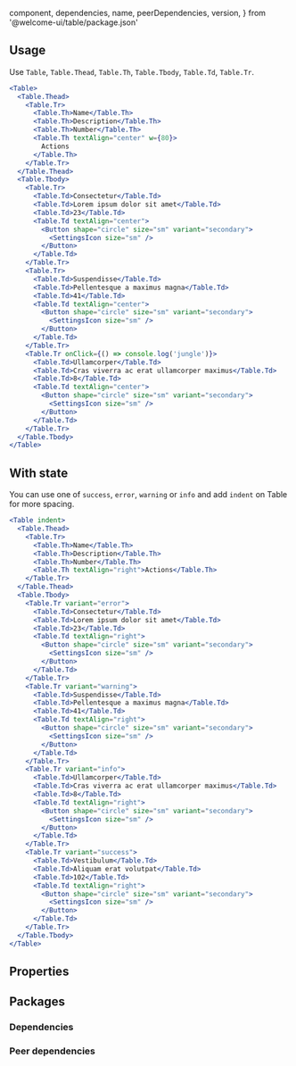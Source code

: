 
  component,
  dependencies,
  name,
  peerDependencies,
  version,
} from '@welcome-ui/table/package.json'

<showcase
  version={version}
  name={name}
  component={component}
  description="Allows user to organize informations with a scrollable table 🎓"
/>

## Usage

Use `Table`, `Table.Thead`, `Table.Th`, `Table.Tbody`, `Table.Td`, `Table.Tr`.

```jsx
<Table>
  <Table.Thead>
    <Table.Tr>
      <Table.Th>Name</Table.Th>
      <Table.Th>Description</Table.Th>
      <Table.Th>Number</Table.Th>
      <Table.Th textAlign="center" w={80}>
        Actions
      </Table.Th>
    </Table.Tr>
  </Table.Thead>
  <Table.Tbody>
    <Table.Tr>
      <Table.Td>Consectetur</Table.Td>
      <Table.Td>Lorem ipsum dolor sit amet</Table.Td>
      <Table.Td>23</Table.Td>
      <Table.Td textAlign="center">
        <Button shape="circle" size="sm" variant="secondary">
          <SettingsIcon size="sm" />
        </Button>
      </Table.Td>
    </Table.Tr>
    <Table.Tr>
      <Table.Td>Suspendisse</Table.Td>
      <Table.Td>Pellentesque a maximus magna</Table.Td>
      <Table.Td>41</Table.Td>
      <Table.Td textAlign="center">
        <Button shape="circle" size="sm" variant="secondary">
          <SettingsIcon size="sm" />
        </Button>
      </Table.Td>
    </Table.Tr>
    <Table.Tr onClick={() => console.log('jungle')}>
      <Table.Td>Ullamcorper</Table.Td>
      <Table.Td>Cras viverra ac erat ullamcorper maximus</Table.Td>
      <Table.Td>8</Table.Td>
      <Table.Td textAlign="center">
        <Button shape="circle" size="sm" variant="secondary">
          <SettingsIcon size="sm" />
        </Button>
      </Table.Td>
    </Table.Tr>
  </Table.Tbody>
</Table>
```

## With state

You can use one of `success`, `error`, `warning` or `info` and add `indent` on Table for more spacing.

```jsx
<Table indent>
  <Table.Thead>
    <Table.Tr>
      <Table.Th>Name</Table.Th>
      <Table.Th>Description</Table.Th>
      <Table.Th>Number</Table.Th>
      <Table.Th textAlign="right">Actions</Table.Th>
    </Table.Tr>
  </Table.Thead>
  <Table.Tbody>
    <Table.Tr variant="error">
      <Table.Td>Consectetur</Table.Td>
      <Table.Td>Lorem ipsum dolor sit amet</Table.Td>
      <Table.Td>23</Table.Td>
      <Table.Td textAlign="right">
        <Button shape="circle" size="sm" variant="secondary">
          <SettingsIcon size="sm" />
        </Button>
      </Table.Td>
    </Table.Tr>
    <Table.Tr variant="warning">
      <Table.Td>Suspendisse</Table.Td>
      <Table.Td>Pellentesque a maximus magna</Table.Td>
      <Table.Td>41</Table.Td>
      <Table.Td textAlign="right">
        <Button shape="circle" size="sm" variant="secondary">
          <SettingsIcon size="sm" />
        </Button>
      </Table.Td>
    </Table.Tr>
    <Table.Tr variant="info">
      <Table.Td>Ullamcorper</Table.Td>
      <Table.Td>Cras viverra ac erat ullamcorper maximus</Table.Td>
      <Table.Td>8</Table.Td>
      <Table.Td textAlign="right">
        <Button shape="circle" size="sm" variant="secondary">
          <SettingsIcon size="sm" />
        </Button>
      </Table.Td>
    </Table.Tr>
    <Table.Tr variant="success">
      <Table.Td>Vestibulum</Table.Td>
      <Table.Td>Aliquam erat volutpat</Table.Td>
      <Table.Td>102</Table.Td>
      <Table.Td textAlign="right">
        <Button shape="circle" size="sm" variant="secondary">
          <SettingsIcon size="sm" />
        </Button>
      </Table.Td>
    </Table.Tr>
  </Table.Tbody>
</Table>
```

## Properties

<props propTypes={props.propTypes.Table} />

## Packages

### Dependencies

<dependencies dependencies={dependencies} />

### Peer dependencies

<dependencies dependencies={peerDependencies} />

<pagination />
